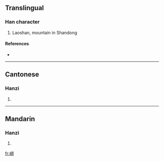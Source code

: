 {{also|崂}}
==Translingual==

===Han character===
{{Han char|rn=46|rad=山|as=12|sn=15|four=2972<sub>7</sub>|canj=山火火尸 (UFFS)}}

# Laoshan, mountain in Shandong

====References====
* {{Han ref|kx=0319.430|dkj=08475|dj=0620.020|hdz=10799.120|uh=5D97|ud=23959|bh=E563|bd=58723}}

----

==Cantonese==

===Hanzi===
{{yue-hanzi|jyut=|y=dang3}}

# {{defn|Cantonese}}

----

==Mandarin==

===Hanzi===
{{cmn-hanzi|sim=崂|pin=[[láo]] ([[lao2]])|wg=lao<sup>2</sup>}}

# {{defn|Mandarin}}

[[fr:嶗]]